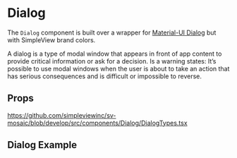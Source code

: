 
<Meta of={stories} />

# Dialog

The `Dialog` component is built over a wrapper for [Material-UI Dialog](https://mui.com/components/dialogs/) but with SimpleView brand colors.

A dialog is a type of modal window that appears in front of app content to provide critical information or ask for a decision.
Is a warning states: It’s possible to use modal windows when the user is about to take an action that has serious consequences and
is difficult or impossible to reverse.

## Props

https://github.com/simpleviewinc/sv-mosaic/blob/develop/src/components/Dialog/DialogTypes.tsx

## Dialog Example

<Canvas of={stories.Playground} />
